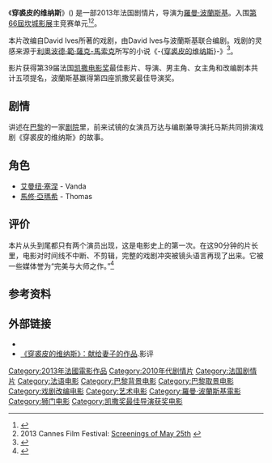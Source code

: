{{Otheruses|subject=法国导演罗曼·波兰斯基的电影|other=同名小说|穿裘皮的维纳斯}}
{{noteTA
|T=zh-hk:玩謝大導演;zh-tw:情慾維納斯;zh-cn:穿裘皮的维纳斯;
|G1=Movie
|G2=Show
|1=zh-hk:亞歷山大·達士勒;zh-tw:亞歷山大·戴斯培;zh-cn:亚历山大·德斯普拉;
|2=zh-hk:玩謝大導演;zh-tw:情慾維納斯;zh-cn:穿裘皮的维纳斯;
}}
{{Infobox film
| name           = 玩謝大導演<br>''Venus in Fur''
| image          = Venus in Fur poster.jpg
| caption        = 
| director       = [[羅曼·波蘭斯基|羅曼·波蘭斯基]]
| producer       = Robert Benmussa<br>Alain Sarde
| writer         = David Ives<br>羅曼·波蘭斯基
| starring       = [[艾曼紐·辛葛娜|艾曼紐·辛葛娜]]<br>[[馬修·亞瑪希|馬修·亞瑪希]]
| music          = [[亞歷山大·達士勒|亞歷山大·達士勒]]
| cinematography = Pawel Edelman
| editing        = Hervé de Luze<br>Margot Meynier
| distributor    = [[狮门娱乐|狮门娱乐]] （国际）
| released       = 2013年5月25日（坎城）<br>2013年11月13日（法国）
| runtime        = 96 分钟
| country        = 法国
| language       = 法语
| budget         = 
}}

《'''穿裘皮的维纳斯'''》({{lang-fr|La Vénus à la fourrure}}) 是一部2013年法国剧情片，导演为[[羅曼·波蘭斯基|羅曼·波蘭斯基]]。入围[[第66屆坎城影展|第66屆坎城影展]]主竞赛单元<ref name="Cannes2013">{{cite web|url=http://www.festival-cannes.fr/en/article/59652.html|title=2013 Official Selection|date=18 April 2013|accessdate=18 April 2013|work=Cannes|archive-date=2016-03-23|archive-url=https://web.archive.org/web/20160323100405/http://www.festival-cannes.fr/en/article/59652.html|dead-url=no}}</ref><ref>2013 Cannes Film Festival: [http://www.festival-cannes.fr/en/article/60367.html Screenings of May 25th] {{Wayback|url=http://www.festival-cannes.fr/en/article/60367.html |date=20140203030441 }}</ref>。

本片改编自David Ives所著的戏剧，由David Ives与波蘭斯基联合编剧。戏剧的灵感来源于[[利奧波德·範·薩克-馬索克|利奧波德·範·薩克-馬索克]]所写的小说《-{[[穿裘皮的维纳斯|穿裘皮的维纳斯]]}-》<ref name="culture.pl">{{cite web|url=http://www.culture.pl/web/english/events-calendar-full-page/-/eo_event_asset_publisher/L6vx/content/polanski-s-venus-in-fur-in-the-competition-for-palme-d-or |title=Polański's Venus in Fur in the Competition for Palme d'Or |date=2013-04-18 |publisher=culture.pl}}</ref>。

影片获得第39届法国[[凯撒电影奖|凯撒电影奖]]最佳影片、导演、男主角、女主角和改编剧本共计五项提名，波蘭斯基赢得第四座凯撒奖最佳导演奖。

== 剧情 ==
讲述在[[巴黎|巴黎]]的一家[[剧院|剧院]]里，前来试镜的女演员万达与编剧兼导演托马斯共同排演戏剧《穿裘皮的维纳斯》的故事。

==角色==
* [[艾曼纽·塞涅|艾曼纽·塞涅]] - Vanda
* [[馬修·亞瑪希|馬修·亞瑪希]] - Thomas

== 评价 ==
本片从头到尾都只有两个演员出现，这是电影史上的第一次。在这90分钟的片长里，电影对时间线不中断、不剪辑，完整的戏剧冲突被镜头语言再现了出来。它被一些媒体誉为“完美与大师之作。”<ref >{{cite web|url=http://ent.163.com/13/0526/08/8VPO031L00034RCN.html#p=8VPN9T485B410003 | language= | title=《穿裘皮的维纳斯》收尾戛纳 波兰斯基宝刀未老 |publisher=网易娱乐 |date=2013-05-26 |accessdate= }}</ref>

==参考资料==
{{reflist}}

==外部链接==
* {{IMDb title|2406252|Venus in Fur}}
*[http://ent.sina.com.cn/r/m/2013-05-26/01313929169.shtml 《穿裘皮的维纳斯》：献给妻子的作品].影评

{{羅曼·波蘭斯基}}
{{DEFAULTSORT:Venus In Fur}}
[[Category:2013年法國電影作品|Category:2013年法國電影作品]]
[[Category:2010年代剧情片|Category:2010年代剧情片]]
[[Category:法国剧情片|Category:法国剧情片]]
[[Category:法语电影|Category:法语电影]]
[[Category:巴黎背景电影|Category:巴黎背景电影]]
[[Category:巴黎取景电影|Category:巴黎取景电影]]
[[Category:戏剧改编电影|Category:戏剧改编电影]]
[[Category:艺术电影|Category:艺术电影]]
[[Category:羅曼·波蘭斯基電影|Category:羅曼·波蘭斯基電影]]
[[Category:狮门电影|Category:狮门电影]]
[[Category:凯撒奖最佳导演获奖电影|Category:凯撒奖最佳导演获奖电影]]